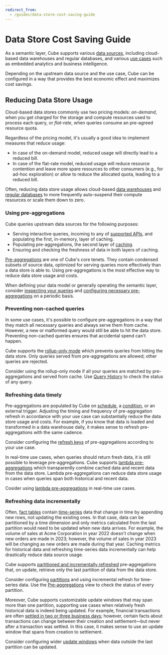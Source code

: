```yaml
---
redirect_from:
  - /guides/data-store-cost-saving-guide
---
```


# Data Store Cost Saving Guide

As a semantic layer, Cube supports various [data
sources][ref-config-data-sources], including cloud-based data warehouses and
regular databases, and various [use cases][ref-intro] such as embedded analytics
and business intelligence.

Depending on the upstream data source and the use case, Cube can be configured
in a way that provides the best economic effect and maximizes cost savings.

## Reducing Data Store Usage

Cloud-based data stores commonly use two pricing models: _on-demand_, when you
get charged for the storage and compute resources used to process each query, or
_flat-rate_, when queries consume an pre-agreed resource quota.

Regardless of the pricing model, it's usually a good idea to implement measures
that reduce usage:

- In case of the on-demand model, reduced usage will directly lead to a reduced
  bill.
- In case of the flat-rate model, reduced usage will reduce resource contention
  and leave more spare resources to other consumers (e.g., for ad-hoc
  exploration) or allow to reduce the allocated quota, leading to a reduced
  bill.

Often, reducing data store usage allows cloud-based [data
warehouses][snowflake-auto-suspend] and [regular databases][neon-auto-suspend]
to more frequently auto-suspend their compute resources or scale them down to
zero.

### Using pre-aggregations

Cube queries upstream data sources for the following purposes:

- Serving interactive queries, incoming to any of [supported
  APIs][ref-config-apis], and populating the first, in-memory, layer of caching.
- Populating pre-aggregations, the second layer of [caching][ref-caching].
- Ensuring and checking the freshness of data in both layers of caching.

[Pre-aggregations][ref-caching-using-pre-aggs] are one of Cube's core tenets.
They contain condensed subsets of source data, optimized for serving queries
more effectively than a data store is able to. Using pre-aggregations is the
most effective way to reduce data store usage and costs.

<InfoBox>

When defining your data model or generally operating the semantic layer,
consider [inspecting your queries][ref-query-history] and [configuring necessary
pre-aggregations][ref-caching-using-pre-aggs] on a periodic basis.

</InfoBox>

### Preventing non-cached queries

In some use cases, it's possible to configure pre-aggregations in a way that
they match all necessary queries and always serve them from cache. However, a
new or malformed query would still be able to hit the data store. Preventing
non-cached queries ensures that accidental spend can't happen.

Cube supports the [rollup-only mode][ref-caching-rollup-only-mode] which
prevents queries from hitting the data store. Only queries served from
pre-aggregations are allowed; other queries are rejected.

<InfoBox>

Consider using the rollup-only mode if all your queries are matched by
pre-aggregations and served from cache. Use [Query History][ref-query-history]
to check the status of any query.

</InfoBox>

### Refreshing data timely

Pre-aggregations are populated by Cube on [schedule][ref-pre-agg-refresh-key], a
[condition][ref-pre-agg-refresh-key], or an external trigger. Adjusting the
timing and frequency of pre-aggregation refresh in accordance with your use case
can substantially reduce the data store usage and costs. For example, if you
know that data is loaded and transformed in a data warehouse daily, it makes
sense to refresh pre-aggregations with the same cadence.

<InfoBox>

Consider configuring the [refresh keys][ref-pre-agg-refresh-key] of
pre-aggregations according to your use case.

</InfoBox>

In real-time use cases, when queries should return fresh data, it is still
possible to leverage pre-aggregations. Cube supports [lambda
pre-aggregations][ref-caching-lambda-pre-aggs] which transparently combine
cached data and recent data from the data store. Lambda pre-aggregations can
reduce data store usage in cases when queries span both historical and recent
data.

<InfoBox>

Cosider using [lambda pre-aggregations][ref-caching-lambda-pre-aggs] in
real-time use cases.

</InfoBox>

### Refreshing data incrementally

Often, [fact tables][wiki-fact-table] contain [time-series][wiki-time-series]
data that change in time by appending new rows, not updating the existing ones.
In that case, data can be partitioned by a time dimension and only metrics
calculated from the last partition would need to be updated when new data
arrives. For example, the volume of sales at Acme Corporation in year 2022
doesn't change when new orders are made in 2023; however, the volume of sales in
year 2023 will be changing as new orders are made during that year. Caching
metrics for historical data and refreshing time-series data incrementally can
help drastically reduce data source usage.

Cube supports [partitioned and incrementally
refreshed][ref-caching-partitioning-pre-aggs] pre-aggregations that, on update,
retrieve only the last partition of data from the data store.

<InfoBox>

Consider configuring [partitions][ref-caching-partitioning-pre-aggs] and using
incremental refresh for time-series data. Use the
[Pre-aggregations][ref-workspace-pre-aggs] view to check the status of every
partition.

</InfoBox>

Moreover, Cube supports customizable update windows that may span more than one
partition, supporting use cases when relatively fresh historical data is indeed
being updated. For example, financial transactions are often [settled in two or
three business days][wiki-settlement-cycle]; however, certain facts about
transactions can change between their creation and settlement—but never after a
transaction was settled. In this case, it makes sense to use an update window
that spans from creation to settlement.

<InfoBox>

Consider configuring wider [update windows][ref-caching-partitioning-pre-aggs]
when data outside the last partition can be updated.

</InfoBox>

[ref-config-data-sources]: /product/configuration/data-sources
[ref-intro]: /product/introduction
[ref-caching]: /product/caching
[ref-pre-agg-refresh-key]:
  /product/data-modeling/reference/pre-aggregations#refresh_key
[ref-config-apis]: /product/configuration/visualization-tools#ap-is-references
[ref-caching-using-pre-aggs]: /product/caching/getting-started-pre-aggregations
[ref-query-history]: /product/workspace/query-history
[ref-caching-using-pre-aggs]: /product/caching/using-pre-aggregations
[ref-caching-rollup-only-mode]:
  /product/caching/using-pre-aggregations#rollup-only-mode
[ref-caching-lambda-pre-aggs]: /product/caching/lambda-pre-aggregations
[wiki-fact-table]: https://en.wikipedia.org/wiki/Fact_table
[wiki-time-series]: https://en.wikipedia.org/wiki/Time_series
[ref-caching-partitioning-pre-aggs]:
  /product/caching/using-pre-aggregations#partitioning
[wiki-settlement-cycle]: https://en.wikipedia.org/wiki/T%2B2
[ref-workspace-pre-aggs]:
  http://localhost:8000/cloud/inspecting-pre-aggregations
[snowflake-auto-suspend]:
  https://docs.snowflake.com/en/user-guide/warehouses-overview#auto-suspension-and-auto-resumption
[neon-auto-suspend]: https://neon.tech/docs/introduction/autoscaling
